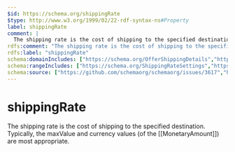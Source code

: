 ```yaml
---
$id: https://schema.org/shippingRate
$type: http://www.w3.org/1999/02/22-rdf-syntax-ns#Property
label: shippingRate
comment: |
  The shipping rate is the cost of shipping to the specified destination. Typically, the maxValue and currency values (of the [[MonetaryAmount]]) are most appropriate.
rdfs:comment: "The shipping rate is the cost of shipping to the specified destination. Typically, the maxValue and currency values (of the [[MonetaryAmount]]) are most appropriate."
rdfs:label: "shippingRate"
schema:domainIncludes: ["https://schema.org/OfferShippingDetails","https://schema.org/ShippingConditions","https://schema.org/ShippingRateSettings"]
schema:rangeIncludes: ["https://schema.org/ShippingRateSettings","https://schema.org/MonetaryAmount"]
schema:source: ["https://github.com/schemaorg/schemaorg/issues/3617","https://github.com/schemaorg/schemaorg/issues/2506"]
---
```


# shippingRate

The shipping rate is the cost of shipping to the specified destination. Typically, the maxValue and currency values (of the [[MonetaryAmount]]) are most appropriate.

